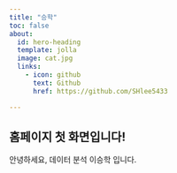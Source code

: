 ```yaml
---
title: "승학"
toc: false
about:
  id: hero-heading
  template: jolla
  image: cat.jpg
  links:
    - icon: github
      text: Github
      href: https://github.com/SHlee5433

---
```


## 홈페이지 첫 화면입니다!

안녕하세요, 데이터 분석 이승학 입니다.